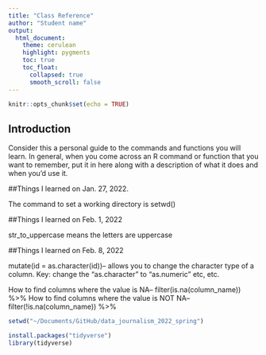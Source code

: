 ```yaml
---
title: "Class Reference"
author: "Student name"
output:
  html_document:
    theme: cerulean
    highlight: pygments
    toc: true
    toc_float:
      collapsed: true
      smooth_scroll: false
---
```


```r
knitr::opts_chunk$set(echo = TRUE)
```

## Introduction

Consider this a personal guide to the commands and functions you will learn. In general, when you come across an R command or function that you want to remember, put it in here along with a description of what it does and when you'd use it.

##Things I learned on Jan. 27, 2022.

The command to set a working directory is setwd()

##Things I learned on Feb. 1, 2022

str_to_uppercase means the letters are uppercase

##Things I learned on Feb. 8, 2022

mutate(id = as.character(id))-- allows you to change the character type of a column. Key: change the "as.character" to "as.numeric" etc, etc. 

How to find columns where the value is NA-- filter(is.na(column_name)) %>%
How to find columns where the value is NOT NA-- filter(!is.na(column_name)) %>%

```r
setwd("~/Documents/GitHub/data_journalism_2022_spring")
```

```r
install.packages("tidyverse")
library(tidyverse)
```